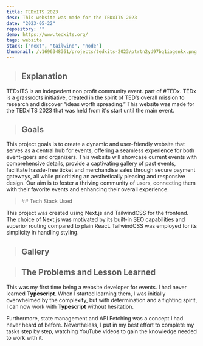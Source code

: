 ```yaml
---
title: TEDxITS 2023
desc: This website was made for the TEDxITS 2023
date: "2023-05-22"
repository: ""
demo: https://www.tedxits.org/
tags: website
stack: ["next", "tailwind", "node"]
thumbnail: /v1696348361/projects/tedxits-2023/ptrtn2yd97bq1iagenkx.png
---
```


> ## Explanation

TEDxITS is an indepedent non profit community event.
part of #TEDx. TEDx is a grassroots initiative, created in the spirit of TED’s overall mission to research and discover “ideas worth spreading.” This website was made for the TEDxITS 2023 that was held from it's start until the main event.

> ## Goals

This project goals is to create a dynamic and user-friendly website that serves as a central hub for events, offering a seamless experience for both event-goers and organizers. This website will showcase current events with comprehensive details, provide a captivating gallery of past events, facilitate hassle-free ticket and merchandise sales through secure payment gateways, all while prioritizing an aesthetically pleasing and responsive design. Our aim is to foster a thriving community of users, connecting them with their favorite events and enhancing their overall experience.

<blockquote className="with-icons">
  ## Tech Stack Used
  <div className="not-prose mt-2">
    <TechStackIcon Tech={["next", "tailwind", "node"]} showTooltip={true} color="text-white hover:text-blue-500" IconSize="text-4xl" />
  </div>
</blockquote>

This project was created using Next.js and TailwindCSS for the frontend. The choice of Next.js was motivated by its built-in SEO capabilities and superior routing compared to plain React. TailwindCSS was employed for its simplicity in handling styling.

> ## Gallery

<div className="project-image">
  <CloudImg width={500} height={500} alt="img" src="/v1690733788/projects/tedxits-2023/home-page_sqcxzh.png" className="w-full"/>
  <CloudImg width={500} height={500} alt="img" src="/v1690734120/projects/tedxits-2023/about-page_e8hzvj.png" className="w-full"/>
</div>

> ## The Problems and Lesson Learned

This was my first time being a website developer for events. I had never learned **Typescript**. When I started learning them, I was initially overwhelmed by the complexity, but with determination and a fighting spirit, I can now work with **Typescript** without hesitation.

Furthermore, state management and API Fetching was a concept I had never heard of before. Nevertheless, I put in my best effort to complete my tasks step by step, watching YouTube videos to gain the knowledge needed to work with it.



